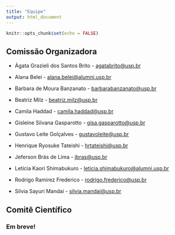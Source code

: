 ```yaml
---
title: "Equipe"
output: html_document
---
```


```r
knitr::opts_chunk$set(echo = FALSE)
```

<link rel="stylesheet" href="https://cdn.jsdelivr.net/gh/jpswalsh/academicons@1/css/academicons.min.css">

## Comissão Organizadora

-   Ágata Grazieli dos Santos Brito - [agatabrito\@usp.br](mailto:agatabrito@usp.br)

-   Alana Belei - [alana.belei\@alumni.usp.br](mailto:alana.belei@alumni.usp.br)

-   Barbara de Moura Banzanato - [barbarabanzanato\@usp.br](mailto:barbarabanzanato@usp.br)

-   Beatriz Milz - [beatriz.milz\@usp.br](mailto:beatriz.milz@usp.br)

-   Camila Haddad - [camila.haddad\@usp.br](mailto:camila.haddad@usp.br)

-   Gisleine Silvana Gasparotto - [gisa.gasparotto\@usp.br](mailto:gisa.gasparotto@usp.br)

-   Gustavo Leite Golçalves - [gustavoleite\@usp.br](mailto:gustavoleite@usp.br)

-   Henrique Ryosuke Tateishi - [hrtateishi\@usp.br](mailto:hrtateishi@usp.br)

-   Jeferson Brás de Lima - [jbras\@usp.br](mailto:jbras@usp.br)

-   Letícia Kaori Shimabukuro - [leticia.shimabukuro\@alumni.usp.br](mailto:leticia.shimabukuro@usp.br)

-   Rodrigo Ramirez Frederico - [rodrigo.frederico\@usp.br](mailto:rodrigo.frederico@usp.br)

-   Silvia Sayuri Mandai - [silvia.mandai\@usp.br](mailto:silvia.mandai@usp.br)

## Comitê Científico

### Em breve!
